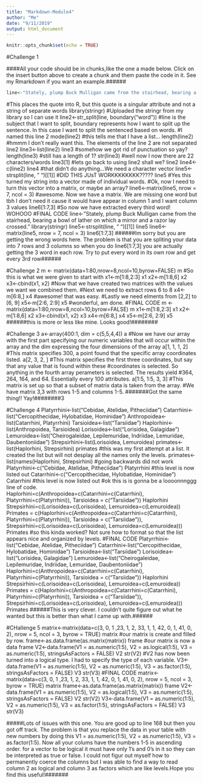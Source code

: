 ```yaml
---
title: "Markdown-Module4"
author: "Me"
date: "9/11/2019"
output: html_document
---
```


```r
knitr::opts_chunk$set(echo = TRUE)
```

#Challenge 1

####All your code should be in chunks,like the one a made below. Click on the insert button above to create a chunk and them paste the code in it. See my Rmarkdown if you want an example.######
```r
line<-"Stately, plump Buck Mulligan came from the stairhead, bearing a bowl of lather on which a mirror and a razor lay crossed."
```

#This places the quote into R, but this quote is a singular attribute and not a string of separate words
library(stringr)
#Uploaded the stringr from my library so I can use it
line2<-str_split(line, boundary("word"))
#line is the subject that I want to split, boundary represents how I want to split up the sentence. In this case I want to split the sentenced based on words.
#I named this line 2
mode(line2)
#this tells me that I have a list...
length(line2)
#hmmm I don't really want this. The elements of the line 2 are not separated
line2
line3<-list(line2)
line3
#somehow we got rid of punctuation so yay?
length(line3)
#still has a length of 1?
str(line3)
#well now I now there are 22 characters/words
line3[1]
#lets go back to using line2 shall we?
line2
line4<-c(line2)
line4
#that didn't do anything...We need a character vector
line5<-strsplit(line, " ")[[1]]
#DID THIS JUsT WORKKKKKKKK?????
line5
#Yes this turned my string into a vector made of individual words.
#Ok, now I need to turn this vector into a matrix, or maybe an array?
line6<-matrix(line5, nrow = 7, ncol = 3)
#awesome. Now we have a matrix. We are missing one word but tbh I don't need it cause it would have appear in column 1 and I want column 3 values
line6[1:7,3]
#So now we have extracted every third word! WOHOOO
#FINAL CODE
line<-"Stately, plump Buck Mulligan came from the stairhead, bearing a bowl of lather on which a mirror and a razor lay crossed."
library(stringr)
line5<-strsplit(line, " ")[[1]]
line5
line6<-matrix(line5, nrow = 7, ncol = 3)
line6[1:7,3]
######Im sorry but you are getting the wrong words here. The problem is that you are spliting your data into 7 rows and 3 columns so when you do line6[1:7,3] you are actually getting the 3 word in each row. Try to put every word in its own row and get every 3rd row######

#Challenge 2
m <- matrix(data=1:80,nrow=8,ncol=10,byrow=FALSE)
m
#So this is what we were given to start with
x1<-m[1:8,2:3]
x1
x2<-m[1:8,6]
x2
x3<-cbind(x1, x2)
#Now that we have created two matrices with the values we want we combined them.
#Next we need to extract rows 6 to 8
x4<-m[6:8,]
x4
#awesome! that was easy. 
#Lastly we need elments from [2,2] to [6, 9]
x5<-m[2:6, 2:9]
x5
#wonderful, am done. 
#FINAL CODE
m <- matrix(data=1:80,nrow=8,ncol=10,byrow=FALSE)
m
x1<-m[1:8,2:3]
x1
x2<-m[1:8,6]
x2
x3<-cbind(x1, x2)
x3
x4<-m[6:8,]
x4
x5<-m[2:6, 2:9]
x5
######this is more or less like mine. Looks good!########

#Challenge 3
a<-array(400:1, dim = c(5,5,4,4))
a
#Now we have our array with the first part specifying our numeric variables that will occur within the array and the dim expressing the four dimensions of the array
a[1, 1, 1, 2]
#This matrix specifies 300, a point found that the specific array coordinates listed.
a[2, 3, 2, ]
#This matrix specifies the first three coordinates, but say that any value that is found within these
#coordinates is selected. So anything in the fourth array perameters is selected. The results yield
#364, 264, 164, and 64. Essentially every 100 attributes. 
a[1:5, 1:5, 3, 3]
#This matrix is set up so that a subset of matrix data is taken from the array. 
#We have matrix 3,3 with rows 1-5 and columns 1-5. 
#######Got the same thing!! Yay!########3

#Challenge 4
Platyrrhini<-list("Cebidae, Atelidae, Pitheciidae")
Catarrhini<-list("Cercopithecidae, Hylobatidae, Hominidae")
Anthropoidea<-list(Catarrhini, Platyrrhini)
Tarsioidea<-list("Tarsiidae")
Haplorhini<-list(Anthropoidea, Tarsioidea)
Lorisoidea<-list("Lorisidea, Galagidae")
Lemuroidea<-list("Cheirogaleidae, Lepilemuridae, Indriidae, Lemuridae, Daubentoniidae")
Strepsirhini<-list(Lorisoidea, Lemuroidea)
primates<-list(Haplorhini, Strepsirhini)
primates
#this was my first attempt at a list. It created the list but will not desplay all the names only the levels. 
primates<- list(names(Haplorhini, Strepsirhini)
#going backwards did not work
Platyrrhini<-c("Cebidae, Atelidae, Pitheciidae")
Platyrrhini
#this level is now listed out
Catarrhini<-c("Cercopithecidae, Hylobatidae, Hominidae")
Catarrhini
#this level is now listed out 
#ok this is is gonna be a loooonnnggg line of code.                 
Haplorhini=c(Anthropoidea=c(Catarrhini=c(Catarrhini), Platyrrhini=c(Platyrrhini)), Tarsioidea = c("Tarsiidae"))
Haplorhini
Strepsirhini=c(Lorisoidea=c(Lorisoidea), Lemuroidea=c(Lemuroidea))
Primates = c(Haplorhini=c(Anthropoidea=c(Catarrhini=c(Catarrhini), Platyrrhini=c(Platyrrhini)), Tarsioidea = c("Tarsiidae")), Strepsirhini=c(Lorisoidea=c(Lorisoidea), Lemuroidea=c(Lemuroidea)))
Primates
#so this kinda worked? Not sure how to format so that the list appears nice and organized by levels. 
#FINAL CODE
Platyrrhini<-list("Cebidae, Atelidae, Pitheciidae")
Catarrhini<-list("Cercopithecidae, Hylobatidae, Hominidae")
Tarsioidea<-list("Tarsiidae")
Lorisoidea<-list("Lorisidea, Galagidae")
Lemuroidea<-list("Cheirogaleidae, Lepilemuridae, Indriidae, Lemuridae, Daubentoniidae")
Haplorhini=c(Anthropoidea=c(Catarrhini=c(Catarrhini), Platyrrhini=c(Platyrrhini)), Tarsioidea = c("Tarsiidae"))
Haplorhini
Strepsirhini=c(Lorisoidea=c(Lorisoidea), Lemuroidea=c(Lemuroidea))
Primates = c(Haplorhini=c(Anthropoidea=c(Catarrhini=c(Catarrhini), Platyrrhini=c(Platyrrhini)), Tarsioidea = c("Tarsiidae")), Strepsirhini=c(Lorisoidea=c(Lorisoidea), Lemuroidea=c(Lemuroidea)))
Primates
######This is very clever. I couldn't quite figure out what he wanted but this is better than what I came up with.######

#CHallenge 5
matrix<-matrix(data=c(3, 0, 1 ,23, 1, 2, 33, 1, 1, 42, 0, 1, 41, 0, 2), nrow = 5, ncol = 3, byrow = TRUE)
matrix
#our matrix is create and filled by row. 
frame<-as.data.frame(as.matrix(matrix))
frame
#our matrix is now a data frame
V2<-data.frame(V1 = as.numeric(1:5), V2 = as.logical(1:5), V3 = as.numeric(1:5), stringsAsFactors = FALSE)
V2
str(V2)
#V2 has now been turned into a logical type. I had to specify the type of each variable. 
V3<-data.frame(V1 = as.numeric(1:5), V2 = as.numeric(1:5), V3 = as.factor(1:5), stringsAsFactors = FALSE)
V3
str(V3)
#FINAL CODE
matrix<-matrix(data=c(3, 0, 1 ,23, 1, 2, 33, 1, 1, 42, 0, 1, 41, 0, 2), nrow = 5, ncol = 3, byrow = TRUE)
matrix
frame<-as.data.frame(as.matrix(matrix))
frame
V2<-data.frame(V1 = as.numeric(1:5), V2 = as.logical(1:5), V3 = as.numeric(1:5), stringsAsFactors = FALSE)
V2
str(V2)
V3<-data.frame(V1 = as.numeric(1:5), V2 = as.numeric(1:5), V3 = as.factor(1:5), stringsAsFactors = FALSE)
V3
str(V3)

#####Lots of issues with this one. You are good up to line 168 but then you got off track. The problem is that you replace the data in your table with new numbers by doing this V1 = as.numeric(1:5), V2 = as.numeric(1:5), V3 = as.factor(1:5). Now all your colums have the numbers 1-5 in ascending order. for a vector to be logical it must have only 1's and 0's in it so they can be interpreted as true or false. I could not figur out myself how to permanently coerce the columns but I was able to find a way to read column 2 as logical and column 3 as factors which are like levels.Hope you find this useful!#######
